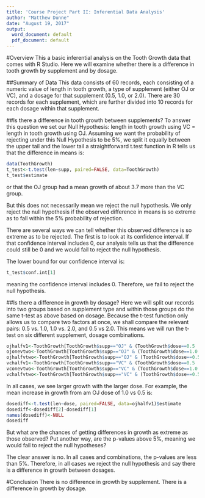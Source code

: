 ---
title: 'Course Project Part II: Inferential Data Analysis'
author: "Matthew Dunne"
date: "August 19, 2017"
output:
  word_document: default
  pdf_document: default
---

#Overview
This a basic inferential analysis on the Tooth Growth data that comes with R Studio. Here we will examine whether there is a difference in tooth growth by supplement and by dosage. 

##Summary of Data
This data consists of 60 records, each consisting of a numeric value of length in tooth growth, a type of supplement (either OJ or VC), and a dosage for that supplement (0.5, 1.0, or 2.0). There are 30 records for each supplement, which are further divided into 10 records for each dosage within that supplement.

##Is there a difference in tooth growth between supplements?
To answer this question we set our Null Hypothesis: length in tooth growth using VC = length in tooth growth using OJ.
Assuming we want the probability of rejecting under this Null Hypothesis to be 5%, we split it equally between the upper tail and the lower tail a straightforward t.test function in R tells us that the difference in means is:
```{r diffmean, echo=FALSE, cache=TRUE}
data(ToothGrowth)
t_test<-t.test(len~supp, paired=FALSE, data=ToothGrowth)
t_test$estimate
```
or that the OJ group had a mean growth of about 3.7 more than the VC group.

But this does not necessarily mean we reject the null hypothesis. We only reject the null hypothesis if the observed difference in means is so extreme as to fall within the 5% probability of rejection. 

There are several ways we can tell whether this observed difference is so extreme as to be rejected. The first is to look at its confidence interval. If that confidence interval includes 0, our analysis tells us that the difference could still be 0 and we would fail to reject the null hypothesis.

The lower bound for our confidence interval is:
```{r lowerbound, echo=FALSE, cache=TRUE}
t_test$conf.int[1]
```
meaning the confidence interval includes 0. Therefore, we fail to reject the null hypothesis.

##Is there a difference in growth by dosage?
Here we will split our records into two groups based on supplement type and within those groups do the same t-test as above based on dosage. Because the t-test function only allows us to compare two factors at once, we shall compare the relevant pairs: 0.5 vs. 1.0, 1.0 vs. 2.0, and 0.5 vs 2.0. This means we will run the t-test on six different supplement, dosage combinations.

```{r splitdata, echo=FALSE, cache=TRUE}
ojhalfv1<-ToothGrowth[ToothGrowth$supp=="OJ" & (ToothGrowth$dose==0.5 | ToothGrowth$dose==1.0), ]
ojonevtwo<-ToothGrowth[ToothGrowth$supp=="OJ" & (ToothGrowth$dose==1.0 | ToothGrowth$dose==2.0), ]
ojhalfvtwo<-ToothGrowth[ToothGrowth$supp=="OJ" & (ToothGrowth$dose==0.5 | ToothGrowth$dose==2.0), ]
vchalfv1<-ToothGrowth[ToothGrowth$supp=="VC" & (ToothGrowth$dose==0.5 | ToothGrowth$dose==1.0), ]
vconevtwo<-ToothGrowth[ToothGrowth$supp=="VC" & (ToothGrowth$dose==1.0 | ToothGrowth$dose==2.0), ]
vchalfvtwo<-ToothGrowth[ToothGrowth$supp=="VC" & (ToothGrowth$dose==0.5 | ToothGrowth$dose==2.0), ]
```
In all cases, we see larger growth with the larger dose. For example, the mean increase in growth from am OJ dose of 1.0 vs 0.5 is:
```{r increase}
dosediff<-t.test(len~dose, paired=FALSE, data=ojhalfv1)$estimate
dosediff<-dosediff[2]-dosediff[1]
names(dosediff)<-NULL
dosediff
```



But what are the chances of getting differences in growth as extreme as those observed? Put another way, are the p-values above 5%, meaning we would fail to reject the null hypotheses?

The clear answer is no. In all cases and combinations, the p-values are less than 5%. Therefore, in all cases we reject the null hypothesis and say there is a difference in growth between dosages.

#Conclusion
There is no difference in growth by supplement. There is a difference in growth by dosage.